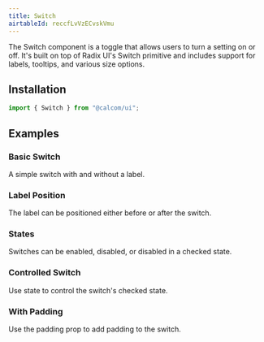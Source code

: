 ```yaml
---
title: Switch
airtableId: reccfLvVzECvskVmu
---
```


The Switch component is a toggle that allows users to turn a setting on or off. It's built on top of Radix UI's Switch primitive and includes support for labels, tooltips, and various size options.

## Installation

```ts
import { Switch } from "@calcom/ui";
```

## Examples

### Basic Switch

A simple switch with and without a label.

<BasicExample />

### Label Position

The label can be positioned either before or after the switch.

<LabelPositionExample />

### States

Switches can be enabled, disabled, or disabled in a checked state.

<StatesExample />


### Controlled Switch

Use state to control the switch's checked state.

<ControlledExample />

### With Padding

Use the padding prop to add padding to the switch.

<WithPadding />